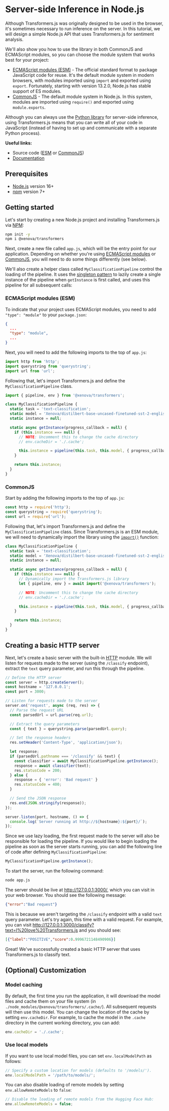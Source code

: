 
# Server-side Inference in Node.js

Although Transformers.js was originally designed to be used in the browser, it's sometimes necessary to run inference on the server. In this tutorial, we will design a simple Node.js API that uses Transformers.js for sentiment analysis.

We'll also show you how to use the library in both CommonJS and ECMAScript modules, so you can choose the module system that works best for your project:

- [ECMAScript modules (ESM)](#ecmascript-modules-esm) - The official standard format
  to package JavaScript code for reuse. It's the default module system in modern
  browsers, with modules imported using `import` and exported using `export`.
  Fortunately, starting with version 13.2.0, Node.js has stable support of ES modules.
- [CommonJS](#commonjs) - The default module system in Node.js. In this system,
  modules are imported using `require()` and exported using `module.exports`.

<Tip>

Although you can always use the [Python library](https://github.com/huggingface/transformers) for server-side inference, using Transformers.js means that you can write all of your code in JavaScript (instead of having to set up and communicate with a separate Python process).

</Tip>

**Useful links:**
- Source code ([ESM](https://github.com/xenova/transformers.js/tree/main/examples/node/esm/app.js) or [CommonJS](https://github.com/xenova/transformers.js/tree/main/examples/node/commonjs/app.js))
- [Documentation](https://huggingface.co/docs/transformers.js) 


## Prerequisites

- [Node.js](https://nodejs.org/en/) version 16+
- [npm](https://www.npmjs.com/) version 7+


## Getting started

Let's start by creating a new Node.js project and installing Transformers.js via [NPM](https://www.npmjs.com/package/@xenova/transformers):

```bash
npm init -y
npm i @xenova/transformers
```

Next, create a new file called `app.js`, which will be the entry point for our application. Depending on whether you're using [ECMAScript modules](#ecmascript-modules-esm) or [CommonJS](#commonjs), you will need to do some things differently (see below).

We'll also create a helper class called `MyClassificationPipeline` control the loading of the pipeline. It uses the [singleton pattern](https://en.wikipedia.org/wiki/Singleton_pattern) to lazily create a single instance of the pipeline when `getInstance` is first called, and uses this pipeline for all subsequent calls:


### ECMAScript modules (ESM)

To indicate that your project uses ECMAScript modules, you need to add `"type": "module"` to your `package.json`:

```json
{
  ...
  "type": "module",
  ...
}
```

Next, you will need to add the following imports to the top of `app.js`:

```javascript
import http from 'http';
import querystring from 'querystring';
import url from 'url';
```

Following that, let's import Transformers.js and define the `MyClassificationPipeline` class.

```javascript
import { pipeline, env } from '@xenova/transformers';

class MyClassificationPipeline {
  static task = 'text-classification';
  static model = 'Xenova/distilbert-base-uncased-finetuned-sst-2-english';
  static instance = null;

  static async getInstance(progress_callback = null) {
    if (this.instance === null) {
      // NOTE: Uncomment this to change the cache directory
      // env.cacheDir = './.cache';

      this.instance = pipeline(this.task, this.model, { progress_callback });
    }

    return this.instance;
  }
}
```

### CommonJS

Start by adding the following imports to the top of `app.js`:

```javascript
const http = require('http');
const querystring = require('querystring');
const url = require('url');
```

Following that, let's import Transformers.js and define the `MyClassificationPipeline` class. Since Transformers.js is an ESM module, we will need to dynamically import the library using the [`import()`](https://developer.mozilla.org/en-US/docs/Web/JavaScript/Reference/Operators/import) function:

```javascript
class MyClassificationPipeline {
  static task = 'text-classification';
  static model = 'Xenova/distilbert-base-uncased-finetuned-sst-2-english';
  static instance = null;

  static async getInstance(progress_callback = null) {
    if (this.instance === null) {
      // Dynamically import the Transformers.js library
      let { pipeline, env } = await import('@xenova/transformers');

      // NOTE: Uncomment this to change the cache directory
      // env.cacheDir = './.cache';

      this.instance = pipeline(this.task, this.model, { progress_callback });
    }

    return this.instance;
  }
}
```

## Creating a basic HTTP server

Next, let's create a basic server with the built-in [HTTP](https://nodejs.org/api/http.html#http) module. We will listen for requests made to the server (using the `/classify` endpoint), extract the `text` query parameter, and run this through the pipeline.

```javascript
// Define the HTTP server
const server = http.createServer();
const hostname = '127.0.0.1';
const port = 3000;

// Listen for requests made to the server
server.on('request', async (req, res) => {
  // Parse the request URL
  const parsedUrl = url.parse(req.url);

  // Extract the query parameters
  const { text } = querystring.parse(parsedUrl.query);

  // Set the response headers
  res.setHeader('Content-Type', 'application/json');

  let response;
  if (parsedUrl.pathname === '/classify' && text) {
    const classifier = await MyClassificationPipeline.getInstance();
    response = await classifier(text);
    res.statusCode = 200;
  } else {
    response = { 'error': 'Bad request' }
    res.statusCode = 400;
  }

  // Send the JSON response
  res.end(JSON.stringify(response));
});

server.listen(port, hostname, () => {
  console.log(`Server running at http://${hostname}:${port}/`);
});

```

<Tip>

Since we use lazy loading, the first request made to the server will also be responsible for loading the pipeline. If you would like to begin loading the pipeline as soon as the server starts running, you can add the following line of code after defining `MyClassificationPipeline`:

```javascript
MyClassificationPipeline.getInstance();
```

</Tip>

To start the server, run the following command:

```bash
node app.js
```

The server should be live at http://127.0.0.1:3000/, which you can visit in your web browser. You should see the following message:

```json
{"error":"Bad request"}
```

This is because we aren't targeting the `/classify` endpoint with a valid `text` query parameter. Let's try again, this time with a valid request. For example, you can visit http://127.0.0.1:3000/classify?text=I%20love%20Transformers.js and you should see:

```json
[{"label":"POSITIVE","score":0.9996721148490906}]
```

Great! We've successfully created a basic HTTP server that uses Transformers.js to classify text.

## (Optional) Customization

### Model caching

By default, the first time you run the application, it will download the model files and cache them on your file system (in `./node_modules/@xenova/transformers/.cache/`). All subsequent requests will then use this model. You can change the location of the cache by setting `env.cacheDir`. For example, to cache the model in the `.cache` directory in the current working directory, you can add:

```javascript
env.cacheDir = './.cache';
```

### Use local models

If you want to use local model files, you can set `env.localModelPath` as follows:

```javascript
// Specify a custom location for models (defaults to '/models/').
env.localModelPath = '/path/to/models/';
```

You can also disable loading of remote models by setting `env.allowRemoteModels` to `false`:

```javascript
// Disable the loading of remote models from the Hugging Face Hub:
env.allowRemoteModels = false;
```
